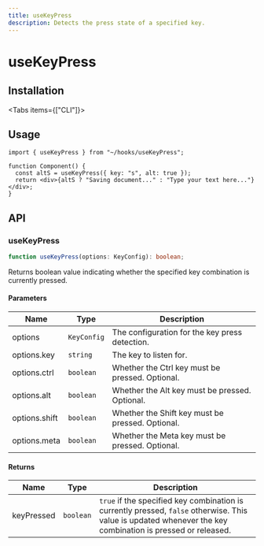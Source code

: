 ```yaml
---
title: useKeyPress
description: Detects the press state of a specified key.
---
```



# useKeyPress

## Installation

<Tabs items={["CLI"]}>
  <Tab value="CLI">
    <DynamicCodeBlock
      lang="bash"
      code="npx rehooks-cli@latest add useKeyPress"
    />
  </Tab>
</Tabs>

## Usage

```tsx title="Component.tsx"
import { useKeyPress } from "~/hooks/useKeyPress";

function Component() {
  const altS = useKeyPress({ key: "s", alt: true });
  return <div>{altS ? "Saving document..." : "Type your text here..."}</div>;
}
```

## API

### useKeyPress

```ts title="useKeyPress.ts"
function useKeyPress(options: KeyConfig): boolean;
```

Returns boolean value indicating whether the specified key combination is currently pressed.

#### Parameters

| Name          | Type        | Description                                      |
| ------------- | ----------- | ------------------------------------------------ |
| options       | `KeyConfig` | The configuration for the key press detection.   |
| options.key   | `string`    | The key to listen for.                           |
| options.ctrl  | `boolean`   | Whether the Ctrl key must be pressed. Optional.  |
| options.alt   | `boolean`   | Whether the Alt key must be pressed. Optional.   |
| options.shift | `boolean`   | Whether the Shift key must be pressed. Optional. |
| options.meta  | `boolean`   | Whether the Meta key must be pressed. Optional.  |

#### Returns

| Name       | Type      | Description                                                                                                                                                 |
| ---------- | --------- | ----------------------------------------------------------------------------------------------------------------------------------------------------------- |
| keyPressed | `boolean` | `true` if the specified key combination is currently pressed, `false` otherwise. This value is updated whenever the key combination is pressed or released. |
